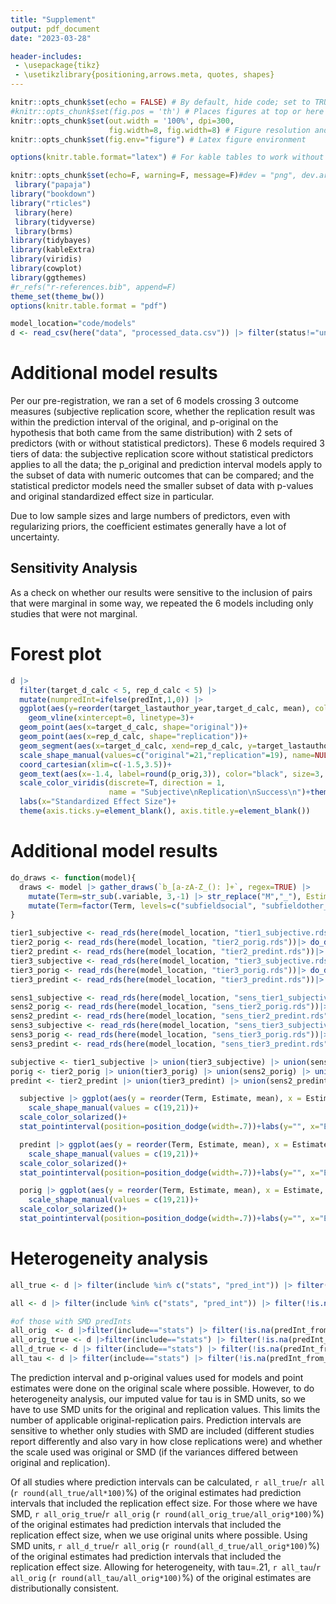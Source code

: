 ```yaml
---
title: "Supplement"
output: pdf_document
date: "2023-03-28"

header-includes:
 - \usepackage{tikz}
 - \usetikzlibrary{positioning,arrows.meta, quotes, shapes}
---
```


```r
knitr::opts_chunk$set(echo = FALSE) # By default, hide code; set to TRUE to see code
#knitr::opts_chunk$set(fig.pos = 'th') # Places figures at top or here
knitr::opts_chunk$set(out.width = '100%', dpi=300,
                      fig.width=8, fig.width=8) # Figure resolution and size
knitr::opts_chunk$set(fig.env="figure") # Latex figure environment

options(knitr.table.format="latex") # For kable tables to work without setting format option

knitr::opts_chunk$set(echo=F, warning=F, message=F)#dev = "png", dev.args = list(type = "cairo-png")
 library("papaja")
library("bookdown")
library("rticles")
 library(here)
 library(tidyverse)
 library(brms)
library(tidybayes)
library(kableExtra)
library(viridis)
library(cowplot)
library(ggthemes)
#r_refs("r-references.bib", append=F)
theme_set(theme_bw())
options(knitr.table.format = "pdf")

model_location="code/models"
d <- read_csv(here("data", "processed_data.csv")) |> filter(status!="unusable") |> filter(include!="no")

```

# Additional model results

Per our pre-registration, we ran a set of 6 models crossing 3 outcome measures (subjective replication score, whether the replication result was within the prediction interval of the original, and p-original on the hypothesis that both came from the same distribution) with 2 sets of predictors (with or without statistical predictors). These 6 models required 3 tiers of data: the subjective replication score without statistical predictors applies to all the data; the p_original and prediction interval models apply to the subset of data with numeric outcomes that can be compared; and the statistical predictor models need the smaller subset of data with p-values and original standardized effect size in particular. 

Due to low sample sizes and large numbers of predictors, even with regularizing priors, the coefficient estimates generally have a lot of uncertainty. 

## Sensitivity Analysis

As a check on whether our results were sensitive to the inclusion of pairs that were marginal in some way, we repeated the 6 models including only studies that were not marginal. 

```{=latex}
\definecolor{bad}{HTML}{FFCCCB}
		\definecolor{meh}{HTML}{efefef}
			\definecolor{good}{HTML}{abcdff}
	\tikzset{
		mynode/.style={
			draw, rectangle, align=center, text width=4.5cm, scale=1, font=\small, inner sep=.5ex},
		arrow/.style={
		 very thick,->,>=stealth}
	}
	
\begin{figure}
	\begin{tikzpicture}[auto,
		node distance = 6mm and 30mm,
		every edge quotes/.append style = {font=\footnotesize, text=black, text centered}
		]
		\node (n1) [mynode, fill=good] {\textbf{112} pairs with statistical predictors};
		\node (n2) [mynode, below=of n1, fill=good]       {\textbf{24} additional pairs for p-original and prediction interval};
		\node (n3) [mynode,below=of n2, fill=good]    {\textbf{40} additional pairs for subjective replication};
		
		\node (n4) [mynode, fill=meh, right=of n1] {\textbf{82} pairs with statistical predictors};
		\node (n5) [mynode, below=of n4, fill=meh]       {\textbf{18} additional pairs for p-original and prediction interval};
		\node (n6) [mynode,below=of n5, fill=meh]    {\textbf{67} additional pairs for subjective replication only};
		\node (n7) [mynode,below=of n6, fill=bad]    {\textbf{9} pairs excluded};

		\begin{scope}[line width=1 pt, >=Stealth]
			\draw [->]   (n1.east) edge [pos=.8, "82"] (n4.west);
			\draw [->]   (n1.east) edge [pos=.8,"25", sloped] (n6.west);
			\draw [->]   (n1.east) edge [pos=.85,"5", sloped] (n7.west);
			
			\draw [->]   (n2.east) edge [pos=.8,"18"] (n5.west);
			\draw [->]   (n2.east) edge [pos=.6,"4", sloped] (n6.west);
			\draw [->]   (n2.east) edge [pos=.45,"2", sloped] (n7.west);
			
			\draw [->]   (n3.east) edge [pos=.2,"38"] (n6.west);
			\draw [->]   (n3.east) edge [pos=.5,"2", sloped] (n7.west);
			
		\end{scope}
	\end{tikzpicture}
	\caption{Diagram of what studies were downgraded or excluded for the sensitivity analysis.}
	\end{figure}

```

\pagebreak

# Forest plot 

```r

d |> 
  filter(target_d_calc < 5, rep_d_calc < 5) |>
  mutate(numpredInt=ifelse(predInt,1,0)) |> 
  ggplot(aes(y=reorder(target_lastauthor_year,target_d_calc, mean), color=as.factor(sub_rep)))+
    geom_vline(xintercept=0, linetype=3)+
  geom_point(aes(x=target_d_calc, shape="original"))+
  geom_point(aes(x=rep_d_calc, shape="replication"))+
  geom_segment(aes(x=target_d_calc, xend=rep_d_calc, y=target_lastauthor_year, yend=target_lastauthor_year))+
  scale_shape_manual(values=c("original"=21,"replication"=19), name=NULL)+
  coord_cartesian(xlim=c(-1.5,3.5))+
  geom_text(aes(x=-1.4, label=round(p_orig,3)), color="black", size=3, hjust=0, show.legend = F)+
  scale_color_viridis(discrete=T, direction = 1, 
                      name = "Subjective\nReplication\nSuccess\n")+theme_classic()+
  labs(x="Standardized Effect Size")+
  theme(axis.ticks.y=element_blank(), axis.title.y=element_blank())
```

\pagebreak

# Additional model results
```r
do_draws <- function(model){
  draws <- model |> gather_draws(`b_[a-zA-Z_(): ]+`, regex=TRUE) |> 
    mutate(Term=str_sub(.variable, 3,-1) |> str_replace("M","_"), Estimate=.value) |>  filter(Term!="Intercept") |> 
    mutate(Term=factor(Term, levels=c("subfieldsocial", "subfieldother_psych", "subfieldnon_psych", "is_within", "single_vignette", "change_platform", "open_data", "open_mat", "stanford", "z_pub_year", "z_log_trials", "z_log_sample", "z_log_ratio_ss","z_log_p","z_target_d_calc"), labels=c("Social", "Other psych", "Non psych", "Within subjects", "Single vignette", "Switch to online", "Open data", "Open materials", "Stanford", "Publication year", "Log trials", "Log original sample size", "Log rep/orig sample", "P-value", "Original effect size"))) 
}

tier1_subjective <- read_rds(here(model_location, "tier1_subjective.rds")) |> do_draws() |> mutate(type="All original-replication pairs") |> mutate(sens="All data")
tier2_porig <- read_rds(here(model_location, "tier2_porig.rds"))|> do_draws() |>  mutate(type="All original-replication pairs") |> mutate(sens="All data")
tier2_predint <- read_rds(here(model_location, "tier2_predint.rds"))|> do_draws() |>  mutate(type="All original-replication pairs") |> mutate(sens="All data")
tier3_subjective <- read_rds(here(model_location, "tier3_subjective.rds"))|> do_draws() |> mutate(type="Only pairs with full statistical info") |> mutate(sens="All data")
tier3_porig <- read_rds(here(model_location, "tier3_porig.rds"))|> do_draws() |>  mutate(type="Only pairs with full statistical info") |> mutate(sens="All data")
tier3_predint <- read_rds(here(model_location, "tier3_predint.rds"))|> do_draws() |>  mutate(type="Only pairs with full statistical info") |> mutate(sens="All data")

sens1_subjective <- read_rds(here(model_location, "sens_tier1_subjective.rds"))|> do_draws() |> mutate(type="All original-replication pairs") |> mutate(sens="Sensitivity test")
sens2_porig <- read_rds(here(model_location, "sens_tier2_porig.rds"))|> do_draws() |> mutate(type="All original-replication pairs")|> mutate(sens="Sensitivity test")
sens2_predint <- read_rds(here(model_location, "sens_tier2_predint.rds"))|> do_draws() |> mutate(type="All original-replication pairs")|> mutate(sens="Sensitivity test")
sens3_subjective <- read_rds(here(model_location, "sens_tier3_subjective.rds"))|> do_draws()|> mutate(type="Only pairs with full statistical info")|> mutate(sens="Sensitivity test")
sens3_porig <- read_rds(here(model_location, "sens_tier3_porig.rds"))|> do_draws()|> mutate(type="Only pairs with full statistical info")|> mutate(sens="Sensitivity test")
sens3_predint <- read_rds(here(model_location, "sens_tier3_predint.rds"))|> do_draws()|> mutate(type="Only pairs with full statistical info")|> mutate(sens="Sensitivity test")

subjective <- tier1_subjective |> union(tier3_subjective) |> union(sens1_subjective) |> union(sens3_subjective)
porig <- tier2_porig |> union(tier3_porig) |> union(sens2_porig) |> union(sens3_porig)
predint <- tier2_predint |> union(tier3_predint) |> union(sens2_predint) |> union(sens3_predint)
```

```r

  subjective |> ggplot(aes(y = reorder(Term, Estimate, mean), x = Estimate, color=type, linetype=sens, shape=sens)) + geom_vline(xintercept=0)+
    scale_shape_manual(values = c(19,21))+
  scale_color_solarized()+
  stat_pointinterval(position=position_dodge(width=.7))+labs(y="", x="Estimate, 66%, 95% CrI predicting subjective replication score", color="", linetype="", shape="")+theme(axis.text=element_text(size=11),legend.position="bottom")

```

```r

  predint |> ggplot(aes(y = reorder(Term, Estimate, mean), x = Estimate, color=type, linetype=sens, shape=sens)) + geom_vline(xintercept=0)+
    scale_shape_manual(values = c(19,21))+
  scale_color_solarized()+
  stat_pointinterval(position=position_dodge(width=.7))+labs(y="", x="Estimate, 66%, 95% CrI predicting prediction interval", color="", linetype="", shape="")+theme(axis.text=element_text(size=11),legend.position="bottom")

```

```r

  porig |> ggplot(aes(y = reorder(Term, Estimate, mean), x = Estimate, color=type, linetype=sens, shape=sens)) + geom_vline(xintercept=0)+
    scale_shape_manual(values = c(19,21))+
  scale_color_solarized()+
  stat_pointinterval(position=position_dodge(width=.7))+labs(y="", x="Estimate, 66%, 95% CrI predicting p-original values", color="", linetype="", shape="")+theme(axis.text=element_text(size=11),legend.position="bottom")

```

\pagebreak

# Heterogeneity analysis


```r

all_true <- d |> filter(include %in% c("stats", "pred_int")) |> filter(!is.na(predInt)) |> filter(predInt) |> nrow()

all <- d |> filter(include %in% c("stats", "pred_int")) |> filter(!is.na(predInt)) |> nrow()

#of those with SMD predInts
all_orig  <- d |>filter(include=="stats") |> filter(!is.na(predInt_from_d)) |> nrow()
all_orig_true <- d |>filter(include=="stats") |> filter(!is.na(predInt_from_d)) |> filter(predInt) |> nrow()
all_d_true <- d |> filter(include=="stats") |> filter(!is.na(predInt_from_d)) |> filter(predInt_from_d) |> nrow()
all_tau <- d |> filter(include=="stats") |> filter(!is.na(predInt_from_d)) |> filter(predInt_with_tau) |> nrow()

```

The prediction interval and p-original values used for models and point estimates were done on the original scale where possible. However, to do heterogeneity analysis, our imputed value for tau is in SMD units, so we have to use SMD units for the original and replication values. This limits the number of applicable original-replication pairs. Prediction intervals are sensitive to whether only studies with SMD are included (different studies report differently and also vary in how close replications were) and whether the scale used was original or SMD (if the variances differed between original and replication). 

Of all studies where prediction intervals can be calculated, `r all_true`/`r all` (`r round(all_true/all*100)`%) of the original estimates had prediction intervals that included the replication effect size. For those where we have SMD, `r all_orig_true`/`r all_orig` (`r round(all_orig_true/all_orig*100)`%) of the original estimates had prediction intervals that included the replication effect size, when we use original units where possible.  Using SMD units, `r all_d_true`/`r all_orig` (`r round(all_d_true/all_orig*100)`%) of the original estimates had prediction intervals that included the replication effect size. Allowing for heterogeneity, with tau=.21, `r all_tau`/`r all_orig` (`r round(all_tau/all_orig*100)`%) of the original estimates are distributionally consistent. 

